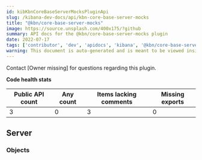 ```yaml
---
id: kibKbnCoreBaseServerMocksPluginApi
slug: /kibana-dev-docs/api/kbn-core-base-server-mocks
title: "@kbn/core-base-server-mocks"
image: https://source.unsplash.com/400x175/?github
summary: API docs for the @kbn/core-base-server-mocks plugin
date: 2022-07-17
tags: ['contributor', 'dev', 'apidocs', 'kibana', '@kbn/core-base-server-mocks']
warning: This document is auto-generated and is meant to be viewed inside our experimental, new docs system. Reach out in #docs-engineering for more info.
---
```




Contact [Owner missing] for questions regarding this plugin.

**Code health stats**

| Public API count  | Any count | Items lacking comments | Missing exports |
|-------------------|-----------|------------------------|-----------------|
| 3 | 0 | 3 | 0 |

## Server

### Objects
<DocDefinitionList data={kbnCoreBaseServerMocksObj.server.objects}/>

